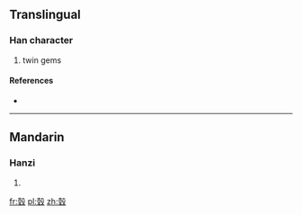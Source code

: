 ==Translingual==

===Han character===
{{Han char|rn=96|rad=玉|as=10|sn=14|four=|canj=土土竹弓水 (GGHNE)}}

# twin gems

====References====
* {{Han ref|kx=0740.060|dkj=21171|dj=1150.030|hdz=32163.020|uh=7474|ud=29812}}

----

==Mandarin==

===Hanzi===
{{cmn-hanzi|pin=[[jìn]] ([[jin4]]), [[jué]] ([[jue2]])|wg=chin<sup>4</sup>, chüeh<sup>2</sup>}}

# {{defn|Mandarin|sort=玉10}}

[[fr:瑴]]
[[pl:瑴]]
[[zh:瑴]]